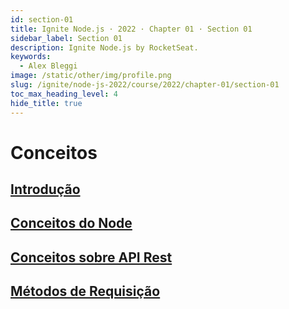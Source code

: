 ```yaml
---
id: section-01
title: Ignite Node.js · 2022 · Chapter 01 · Section 01
sidebar_label: Section 01
description: Ignite Node.js by RocketSeat.
keywords:
  - Alex Bleggi
image: /static/other/img/profile.png
slug: /ignite/node-js-2022/course/2022/chapter-01/section-01
toc_max_heading_level: 4
hide_title: true
---
```



# Conceitos

## [Introdução](https://app.rocketseat.com.br/node/chapter-i-2)

## [Conceitos do Node](https://app.rocketseat.com.br/node/chapter-i-2/group/conceitos-8/lesson/conceitos-do-node)

## [Conceitos sobre API Rest](https://app.rocketseat.com.br/node/chapter-i-2/group/conceitos-8/lesson/conceitos-sobre-api-rest)

## [Métodos de Requisição](https://app.rocketseat.com.br/node/chapter-i-2/group/conceitos-8/lesson/metodos-de-requisicao)
